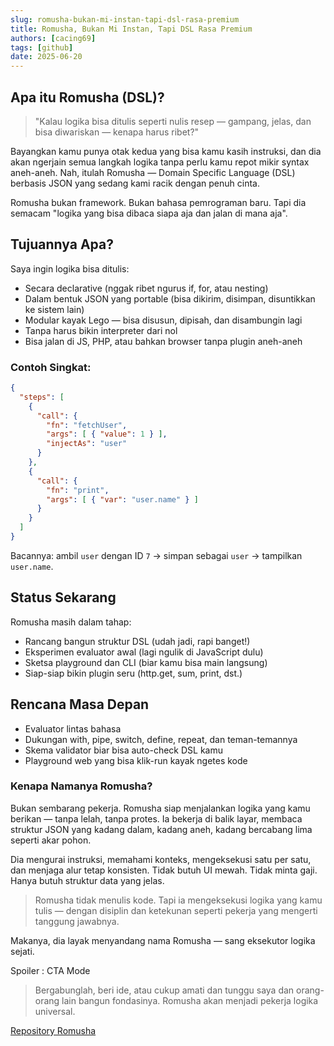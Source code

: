 ```yaml
---
slug: romusha-bukan-mi-instan-tapi-dsl-rasa-premium
title: Romusha, Bukan Mi Instan, Tapi DSL Rasa Premium
authors: [cacing69]
tags: [github]
date: 2025-06-20
---
```


## Apa itu Romusha (DSL)?

> "Kalau logika bisa ditulis seperti nulis resep — gampang, jelas, dan bisa diwariskan — kenapa harus ribet?"

Bayangkan kamu punya otak kedua yang bisa kamu kasih instruksi, dan dia akan ngerjain semua langkah logika tanpa perlu kamu repot mikir syntax aneh-aneh.
Nah, itulah Romusha — Domain Specific Language (DSL) berbasis JSON yang sedang kami racik dengan penuh cinta.

Romusha bukan framework. Bukan bahasa pemrograman baru. Tapi dia semacam "logika yang bisa dibaca siapa aja dan jalan di mana aja".

## Tujuannya Apa?

Saya ingin logika bisa ditulis:

- Secara declarative (nggak ribet ngurus if, for, atau nesting)
- Dalam bentuk JSON yang portable (bisa dikirim, disimpan, disuntikkan ke sistem lain)
- Modular kayak Lego — bisa disusun, dipisah, dan disambungin lagi
- Tanpa harus bikin interpreter dari nol
- Bisa jalan di JS, PHP, atau bahkan browser tanpa plugin aneh-aneh

### Contoh Singkat:
```json
{
  "steps": [
    {
      "call": {
        "fn": "fetchUser",
        "args": [ { "value": 1 } ],
        "injectAs": "user"
      }
    },
    {
      "call": {
        "fn": "print",
        "args": [ { "var": "user.name" } ]
      }
    }
  ]
}
```

Bacannya: ambil `user` dengan ID `7` → simpan sebagai `user` → tampilkan `user.name`.

## Status Sekarang

Romusha masih dalam tahap:

- Rancang bangun struktur DSL (udah jadi, rapi banget!)
- Eksperimen evaluator awal (lagi ngulik di JavaScript dulu)
- Sketsa playground dan CLI (biar kamu bisa main langsung)
- Siap-siap bikin plugin seru (http.get, sum, print, dst.)

## Rencana Masa Depan

- Evaluator lintas bahasa
- Dukungan with, pipe, switch, define, repeat, dan teman-temannya
- Skema validator biar bisa auto-check DSL kamu
- Playground web yang bisa klik-run kayak ngetes kode

### Kenapa Namanya Romusha?

Bukan sembarang pekerja. Romusha siap menjalankan logika yang kamu berikan — tanpa lelah, tanpa protes. Ia bekerja di balik layar, membaca struktur JSON yang kadang dalam, kadang aneh, kadang bercabang lima seperti akar pohon.

Dia mengurai instruksi, memahami konteks, mengeksekusi satu per satu, dan menjaga alur tetap konsisten. Tidak butuh UI mewah. Tidak minta gaji. Hanya butuh struktur data yang jelas.

> Romusha tidak menulis kode. Tapi ia mengeksekusi logika yang kamu tulis — dengan disiplin dan ketekunan seperti pekerja yang mengerti tanggung jawabnya.

Makanya, dia layak menyandang nama Romusha — sang eksekutor logika sejati.

Spoiler : CTA Mode

> Bergabunglah, beri ide, atau cukup amati dan tunggu saya dan orang-orang lain bangun fondasinya. Romusha akan menjadi pekerja logika universal.

[Repository Romusha](https://github.com/cacing69/romusha)